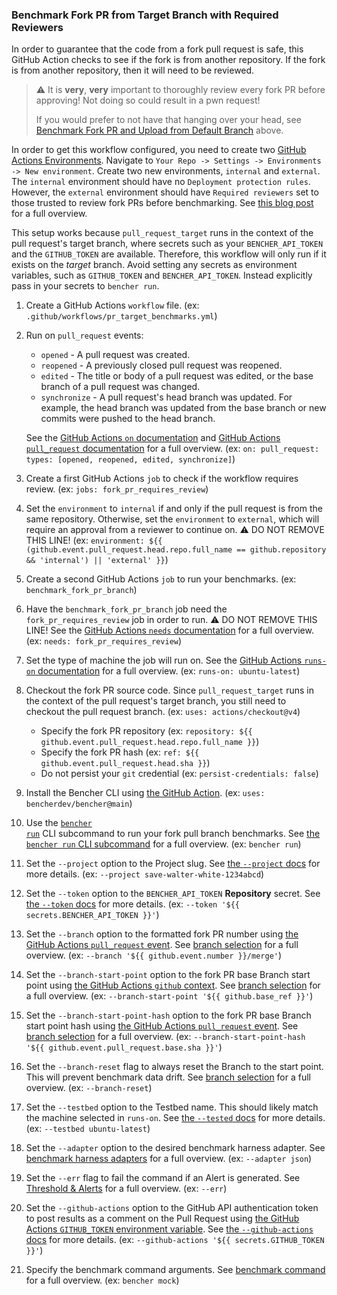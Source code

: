 
### Benchmark Fork PR from Target Branch with Required Reviewers

In order to guarantee that the code from a fork pull request is safe,
this GitHub Action checks to see if the fork is from another repository.
If the fork is from another repository, then it will need to be reviewed.

> ⚠️ It is **very**, **very** important to thoroughly review every fork PR before approving!
> Not doing so could result in a pwn request!
>
> If you would prefer to not have that hanging over your head, see [Benchmark Fork PR and Upload from Default Branch][benchmark fork pr and upload from default branch] above.

In order to get this workflow configured, you need to create two
[GitHub Actions Environments][github actions environments].
Navigate to `Your Repo -> Settings -> Environments -> New environment`.
Create two new environments, `internal` and `external`.
The `internal` environment should have no `Deployment protection rules`.
However, the `external` environment should have `Required reviewers` set to those trusted to review fork PRs before benchmarking.
See [this blog post][iterative.ai blog] for a full overview.

This setup works because `pull_request_target` runs in the context of the pull request's target branch,
where secrets such as your `BENCHER_API_TOKEN` and the `GITHUB_TOKEN` are available.
Therefore, this workflow will only run if it exists on the _target_ branch.
Avoid setting any secrets as environment variables, such as `GITHUB_TOKEN` and `BENCHER_API_TOKEN`.
Instead explicitly pass in your secrets to `bencher run`.

<PullRequestsForkReviewerCode />

1. Create a GitHub Actions `workflow` file.
   (ex: `.github/workflows/pr_target_benchmarks.yml`)
2. Run on `pull_request` events:
    - `opened` - A pull request was created.
    - `reopened` - A previously closed pull request was reopened.
    - `edited` - The title or body of a pull request was edited, or the base branch of a pull request was changed.
    - `synchronize` - A pull request's head branch was updated.
      For example, the head branch was updated from the base branch or new commits were pushed to the head branch.

   See the [GitHub Actions `on` documentation][github actions on]
   and [GitHub Actions `pull_request` documentation][github action pull_request] for a full overview.
   (ex: `on: pull_request: types: [opened, reopened, edited, synchronize]`)
3. Create a first GitHub Actions `job` to check if the workflow requires review.
   (ex: `jobs: fork_pr_requires_review`)
4. Set the `environment` to `internal` if and only if the pull request is from the same repository.
   Otherwise, set the `environment` to `external`, which will require an approval from a reviewer to continue on.
   ⚠️ DO NOT REMOVE THIS LINE!
   (ex: `environment: ${{ (github.event.pull_request.head.repo.full_name == github.repository && 'internal') || 'external' }}`)
5. Create a second GitHub Actions `job` to run your benchmarks.
   (ex: `benchmark_fork_pr_branch`)
6. Have the `benchmark_fork_pr_branch` job need the `fork_pr_requires_review` job in order to run.
   ⚠️ DO NOT REMOVE THIS LINE!
   See the [GitHub Actions `needs` documentation][github actions needs]
   for a full overview.
   (ex: `needs: fork_pr_requires_review`)
7. Set the type of machine the job will run on.
   See the [GitHub Actions `runs-on` documentation][github actions runs-on]
   for a full overview.
   (ex: `runs-on: ubuntu-latest`)
8. Checkout the fork PR source code.
   Since `pull_request_target` runs in the context of the pull request's target branch,
   you still need to checkout the pull request branch.
   (ex: `uses: actions/checkout@v4`)
    - Specify the fork PR repository (ex: `repository: ${{ github.event.pull_request.head.repo.full_name }}`)
    - Specify the fork PR hash (ex: `ref: ${{ github.event.pull_request.head.sha }}`)
    - Do not persist your `git` credential (ex: `persist-credentials: false`)
9. Install the Bencher CLI using [the GitHub Action][bencher cli github action].
   (ex: `uses: bencherdev/bencher@main`)
10. Use the <code><a href="/docs/explanation/bencher-run/">bencher run</a></code> CLI subcommand
    to run your fork pull branch benchmarks.
    See [the `bencher run` CLI subcommand][bencher run] for a full overview.
    (ex: `bencher run`)
11. Set the `--project` option to the Project slug.
    See [the `--project` docs][project option] for more details.
    (ex: `--project save-walter-white-1234abcd`)
12. Set the `--token` option to the `BENCHER_API_TOKEN` **Repository** secret.
    See [the `--token` docs][token option] for more details.
    (ex: `--token '${{ secrets.BENCHER_API_TOKEN }}'`)
13. Set the `--branch` option to the formatted fork PR number using
    [the GitHub Actions `pull_request` event][github action pull_request].
    See [branch selection][branch selection branch] for a full overview.
    (ex: `--branch '${{ github.event.number }}/merge'`)
14. Set the `--branch-start-point` option to the fork PR base Branch start point using
    [the GitHub Actions `github` context][github actions context].
    See [branch selection][branch selection start point] for a full overview.
    (ex: `--branch-start-point '${{ github.base_ref }}'`)
15. Set the `--branch-start-point-hash` option to the fork PR base Branch start point hash using
    [the GitHub Actions `pull_request` event][github action pull_request].
    See [branch selection][branch selection start point hash] for a full overview.
    (ex: `--branch-start-point-hash '${{ github.event.pull_request.base.sha }}'`)
16. Set the `--branch-reset` flag to always reset the Branch to the start point.
    This will prevent benchmark data drift.
    See [branch selection][branch selection branch reset] for a full overview.
    (ex: `--branch-reset`)
17. Set the `--testbed` option to the Testbed name.
    This should likely match the machine selected in `runs-on`.
    See [the `--tested` docs][testbed option] for more details.
    (ex: `--testbed ubuntu-latest`)
18. Set the `--adapter` option to the desired benchmark harness adapter.
    See [benchmark harness adapters][adapters] for a full overview.
    (ex: `--adapter json`)
19. Set the `--err` flag to fail the command if an Alert is generated.
    See [Threshold & Alerts][alerts] for a full overview.
    (ex: `--err`)
20. Set the `--github-actions` option to the GitHub API authentication token to post results as a comment on the Pull Request using
    [the GitHub Actions `GITHUB_TOKEN` environment variable][github token].
    See [the `--github-actions` docs][github actions option] for more details.
    (ex: `--github-actions '${{ secrets.GITHUB_TOKEN }}'`)
21. Specify the benchmark command arguments.
    See [benchmark command][command argument] for a full overview.
    (ex: `bencher mock`)

[github actions on]: https://docs.github.com/en/actions/using-workflows/workflow-syntax-for-github-actions#on
[github action pull_request]: https://docs.github.com/en/webhooks/webhook-events-and-payloads#pull_request
[github actions runs-on]: https://docs.github.com/en/actions/using-workflows/workflow-syntax-for-github-actions#jobsjob_idruns-on
[bencher cli github action]: https://github.com/marketplace/actions/bencher-cli
[github token]: https://docs.github.com/en/actions/security-guides/automatic-token-authentication
[github actions environments]: https://docs.github.com/en/actions/deployment/targeting-different-environments/using-environments-for-deployment#using-an-environment
[iterative.ai blog]: https://iterative.ai/blog/testing-external-contributions-using-github-actions-secrets
[github actions needs]: https://docs.github.com/en/actions/using-workflows/workflow-syntax-for-github-actions#jobsjob_idneeds
[github actions context]: https://docs.github.com/en/actions/learn-github-actions/contexts#github-context

[bencher run]: /docs/explanation/bencher-run/
[project option]: /docs/explanation/bencher-run/#--project-project
[token option]: /docs/explanation/bencher-run/#--token-token
[branch selection branch]: /docs/explanation/branch-selection/#--branch-branch
[branch selection start point]: /docs/explanation/branch-selection/#--branch-start-point-branch
[branch selection start point hash]: /docs/explanation/branch-selection/#--branch-start-point-hash-hash
[branch selection branch reset]: /docs/explanation/branch-selection/#--branch-reset
[testbed option]: /docs/explanation/bencher-run/#--testbed-testbed
[adapters]: /docs/explanation/adapters/
[alerts]: /docs/explanation/thresholds/#alerts
[github actions option]: /docs/explanation/bencher-run/#--github-actions-github_token
[command argument]: /docs/explanation/bencher-run/#benchmark-command

[benchmark fork pr and upload from default branch]: #benchmark-fork-pr-and-upload-from-default-branch